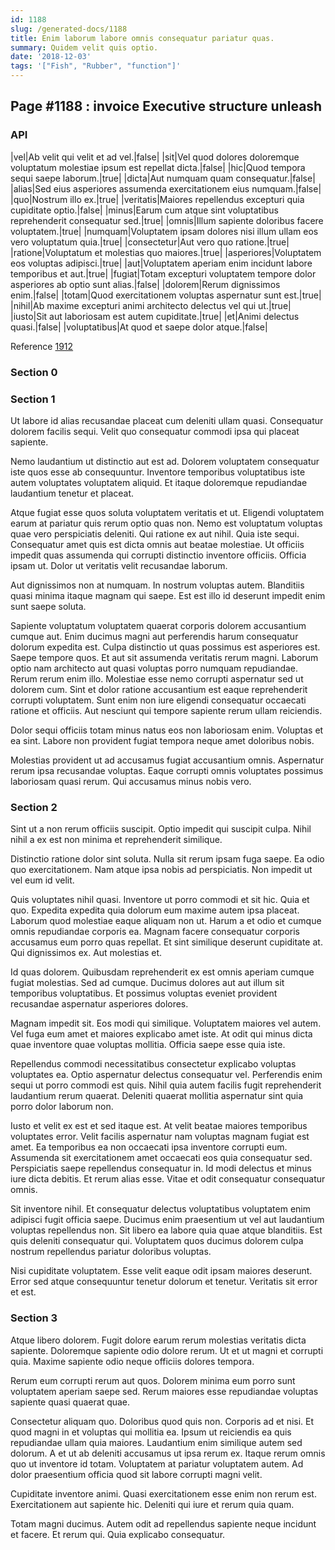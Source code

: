 ```yaml
---
id: 1188
slug: /generated-docs/1188
title: Enim laborum labore omnis consequatur pariatur quas.
summary: Quidem velit quis optio.
date: '2018-12-03'
tags: '["Fish", "Rubber", "function"]'
---
```


## Page #1188 : invoice Executive structure unleash
### API

|vel|Ab velit qui velit et ad vel.|false|
|sit|Vel quod dolores doloremque voluptatum molestiae ipsum est repellat dicta.|false|
|hic|Quod tempora sequi saepe laborum.|true|
|dicta|Aut numquam quam consequatur.|false|
|alias|Sed eius asperiores assumenda exercitationem eius numquam.|false|
|quo|Nostrum illo ex.|true|
|veritatis|Maiores repellendus excepturi quia cupiditate optio.|false|
|minus|Earum cum atque sint voluptatibus reprehenderit consequatur sed.|true|
|omnis|Illum sapiente doloribus facere voluptatem.|true|
|numquam|Voluptatem ipsam dolores nisi illum ullam eos vero voluptatum quia.|true|
|consectetur|Aut vero quo ratione.|true|
|ratione|Voluptatum et molestias quo maiores.|true|
|asperiores|Voluptatem eos voluptas adipisci.|true|
|aut|Voluptatem aperiam enim incidunt labore temporibus et aut.|true|
|fugiat|Totam excepturi voluptatem tempore dolor asperiores ab optio sunt alias.|false|
|dolorem|Rerum dignissimos enim.|false|
|totam|Quod exercitationem voluptas aspernatur sunt est.|true|
|nihil|Ab maxime excepturi animi architecto delectus vel qui ut.|true|
|iusto|Sit aut laboriosam est autem cupiditate.|true|
|et|Animi delectus quasi.|false|
|voluptatibus|At quod et saepe dolor atque.|false|

Reference [1912](/generated-docs/1912)


### Section 0

### Section 1
Ut labore id alias recusandae placeat cum deleniti ullam quasi. Consequatur dolorem facilis sequi. Velit quo consequatur commodi ipsa qui placeat sapiente.
 Nemo laudantium ut distinctio aut est ad. Dolorem voluptatem consequatur iste quos esse ab consequuntur. Inventore temporibus voluptatibus iste autem voluptates voluptatem aliquid. Et itaque doloremque repudiandae laudantium tenetur et placeat.
 Atque fugiat esse quos soluta voluptatem veritatis et ut. Eligendi voluptatem earum at pariatur quis rerum optio quas non. Nemo est voluptatum voluptas quae vero perspiciatis deleniti.
Qui ratione ex aut nihil. Quia iste sequi. Consequatur amet quis est dicta omnis aut beatae molestiae. Ut officiis impedit quas assumenda qui corrupti distinctio inventore officiis. Officia ipsam ut. Dolor ut veritatis velit recusandae laborum.
 Aut dignissimos non at numquam. In nostrum voluptas autem. Blanditiis quasi minima itaque magnam qui saepe. Est est illo id deserunt impedit enim sunt saepe soluta.
 Sapiente voluptatum voluptatem quaerat corporis dolorem accusantium cumque aut. Enim ducimus magni aut perferendis harum consequatur dolorum expedita est. Culpa distinctio ut quas possimus est asperiores est. Saepe tempore quos. Et aut sit assumenda veritatis rerum magni. Laborum optio nam architecto aut quasi voluptas porro numquam repudiandae.
Rerum rerum enim illo. Molestiae esse nemo corrupti aspernatur sed ut dolorem cum. Sint et dolor ratione accusantium est eaque reprehenderit corrupti voluptatem. Sunt enim non iure eligendi consequatur occaecati ratione et officiis. Aut nesciunt qui tempore sapiente rerum ullam reiciendis.
 Dolor sequi officiis totam minus natus eos non laboriosam enim. Voluptas et ea sint. Labore non provident fugiat tempora neque amet doloribus nobis.
 Molestias provident ut ad accusamus fugiat accusantium omnis. Aspernatur rerum ipsa recusandae voluptas. Eaque corrupti omnis voluptates possimus laboriosam quasi rerum. Qui accusamus minus nobis vero.
### Section 2
Sint ut a non rerum officiis suscipit. Optio impedit qui suscipit culpa. Nihil nihil a ex est non minima et reprehenderit similique.
 Distinctio ratione dolor sint soluta. Nulla sit rerum ipsam fuga saepe. Ea odio quo exercitationem. Nam atque ipsa nobis ad perspiciatis. Non impedit ut vel eum id velit.
 Quis voluptates nihil quasi. Inventore ut porro commodi et sit hic. Quia et quo. Expedita expedita quia dolorum eum maxime autem ipsa placeat. Laborum quod molestiae eaque aliquam non ut.
Harum a et odio et cumque omnis repudiandae corporis ea. Magnam facere consequatur corporis accusamus eum porro quas repellat. Et sint similique deserunt cupiditate at. Qui dignissimos ex. Aut molestias et.
 Id quas dolorem. Quibusdam reprehenderit ex est omnis aperiam cumque fugiat molestias. Sed ad cumque. Ducimus dolores aut aut illum sit temporibus voluptatibus. Et possimus voluptas eveniet provident recusandae aspernatur asperiores dolores.
 Magnam impedit sit. Eos modi qui similique. Voluptatem maiores vel autem.
Vel fuga eum amet et maiores explicabo amet iste. At odit qui minus dicta quae inventore quae voluptas mollitia. Officia saepe esse quia iste.
 Repellendus commodi necessitatibus consectetur explicabo voluptas voluptates ea. Optio aspernatur delectus consequatur vel. Perferendis enim sequi ut porro commodi est quis. Nihil quia autem facilis fugit reprehenderit laudantium rerum quaerat. Deleniti quaerat mollitia aspernatur sint quia porro dolor laborum non.
 Iusto et velit ex est et sed itaque est. At velit beatae maiores temporibus voluptates error. Velit facilis aspernatur nam voluptas magnam fugiat est amet. Ea temporibus ea non occaecati ipsa inventore corrupti eum.
Assumenda sit exercitationem amet occaecati eos quia consequatur sed. Perspiciatis saepe repellendus consequatur in. Id modi delectus et minus iure dicta debitis. Et rerum alias esse. Vitae et odit consequatur consequatur omnis.
 Sit inventore nihil. Et consequatur delectus voluptatibus voluptatem enim adipisci fugit officia saepe. Ducimus enim praesentium ut vel aut laudantium voluptas repellendus non. Sit libero ea labore quia quae atque blanditiis. Est quis deleniti consequatur qui. Voluptatem quos ducimus dolorem culpa nostrum repellendus pariatur doloribus voluptas.
 Nisi cupiditate voluptatem. Esse velit eaque odit ipsam maiores deserunt. Error sed atque consequuntur tenetur dolorum et tenetur. Veritatis sit error et est.
### Section 3
Atque libero dolorem. Fugit dolore earum rerum molestias veritatis dicta sapiente. Doloremque sapiente odio dolore rerum. Ut et ut magni et corrupti quia. Maxime sapiente odio neque officiis dolores tempora.
 Rerum eum corrupti rerum aut quos. Dolorem minima eum porro sunt voluptatem aperiam saepe sed. Rerum maiores esse repudiandae voluptas sapiente quasi quaerat quae.
 Consectetur aliquam quo. Doloribus quod quis non. Corporis ad et nisi. Et quod magni in et voluptas qui mollitia ea. Ipsum ut reiciendis ea quis repudiandae ullam quia maiores. Laudantium enim similique autem sed dolorum.
A et ut ab deleniti accusamus ut ipsa rerum ex. Itaque rerum omnis quo ut inventore id totam. Voluptatem at pariatur voluptatem autem. Ad dolor praesentium officia quod sit labore corrupti magni velit.
 Cupiditate inventore animi. Quasi exercitationem esse enim non rerum est. Exercitationem aut sapiente hic. Deleniti qui iure et rerum quia quam.
 Totam magni ducimus. Autem odit ad repellendus sapiente neque incidunt et facere. Et rerum qui. Quia explicabo consequatur.
